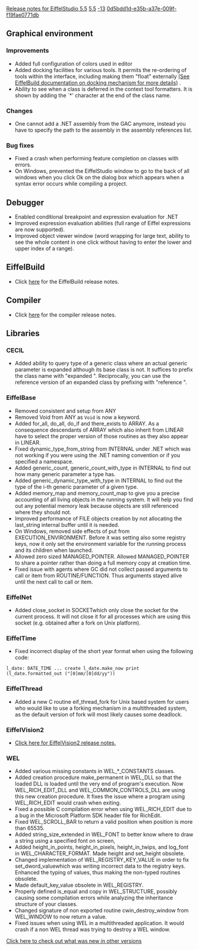[[Property:title|Release notes for EiffelStudio 5.5]]
[[Property:link_title|5.5]]
[[Property:weight|-13]]
[[Property:uuid|0d5bdd1d-e35b-a37e-009f-f19fae0771db]]
==Graphical environment==

===Improvements===
* Added full configuration of colors used in editor
* Added docking facilities for various tools. It permits the re-ordering of tools within the interface, including making them "float" externally [[Docking|(See EiffelBuild documentation on docking mechanism for more details)]] .
* Ability to see when a class is deferred in the context tool formatters. It is shown by adding the `*' character at the end of the class name.

===Changes===
* One cannot add a .NET assembly from the GAC anymore, instead you have to specify the path to the assembly in the assembly references list.

===Bug fixes===
* Fixed a crash when performing feature completion on classes with errors.
* On Windows, prevented the EiffelStudio window to go to the back of all windows when you click Ok on the dialog box which appears when a syntax error occurs while compiling a project.

==Debugger==
* Enabled conditional breakpoint and expression evaluation for .NET
* Improved expression evaluation abilities (full range of Eiffel expressions are now supported).
* Improved object viewer window (word wrapping for large text, ability to see the whole content in one click without having to enter the lower and upper index of a range).

==EiffelBuild==
* Click [[EiffelBuild Version History|here]]  for the EiffelBuild release notes.

==Compiler==
* Click [[Major changes between ISE Eiffel 5.4 and ISE Eiffel 5.5|here]]  for the compiler release notes.

==Libraries==

===CECIL===
* Added ability to query type of a generic class where an actual generic parameter is expanded although its base class is not. It suffices to prefix the class name with "expanded ". Reciprocally, you can use the reference version of an expanded class by prefixing with "reference ".

===EiffelBase===
* Removed <eiffel>consistent</eiffel> and <eiffel>setup</eiffel> from <eiffel>ANY</eiffel>
* Removed <eiffel>Void</eiffel> from <eiffel>ANY</eiffel> as <code>Void</code> is now a keyword.
* Added <eiffel>for_all</eiffel>, <eiffel>do_all</eiffel>, <eiffel>do_if</eiffel> and <eiffel>there_exists</eiffel> to <eiffel>ARRAY</eiffel>. As a consequence descendants of <eiffel>ARRAY</eiffel> which also inherit from <eiffel>LINEAR</eiffel> have to select the proper version of those routines as they also appear in <eiffel>LINEAR</eiffel>.
* Fixed <eiffel>dynamic_type_from_string</eiffel> from <eiffel>INTERNAL</eiffel> under .NET which was not working if you were using the .NET naming convention or if you specified a namespace.
* Added <eiffel>generic_count</eiffel>, <eiffel>generic_count_with_type</eiffel> in <eiffel>INTERNAL</eiffel> to find out how many generic parameter a type has.
* Added <eiffel>generic_dynamic_type_with_type</eiffel> in <eiffel>INTERNAL</eiffel> to find out the type of the i-th generic parameter of a given type.
* Added <eiffel>memory_map</eiffel> and <eiffel>memory_count_map</eiffel> to give you a precise accounting of all living objects in the running system. It will help you find out any potential memory leak because objects are still referenced where they should not.
* Improved performance of <eiffel>FILE</eiffel> objects creation by not allocating the <eiffel>last_string</eiffel> internal buffer until it is needed.
* On Windows, removed side effects of <eiffel>put</eiffel> from <eiffel>EXECUTION_ENVIRONMENT</eiffel>. Before it was setting also some registry keys, now it only set the environment variable for the running process and its children when launched.
* Allowed zero sized <eiffel>MANAGED_POINTER</eiffel>. Allowed <eiffel>MANAGED_POINTER</eiffel> to share a pointer rather than doing a full memory copy at creation time.
* Fixed issue with agents where GC did not collect passed arguments to <eiffel>call</eiffel> or <eiffel>item</eiffel> from <eiffel>ROUTINE</eiffel>/<eiffel>FUNCTION</eiffel>. Thus arguments stayed alive until the next call to <eiffel>call</eiffel> or <eiffel>item</eiffel>.

===EiffelNet===
* Added <eiffel>close_socket</eiffel> in <eiffel>SOCKET</eiffel>which only close the socket for the current process. It will not close it for all processes which are using this socket (e.g. obtained after a fork on Unix platform).

===EiffelTime===
* Fixed incorrect display of the short year format when using the following code:
<code>l_date: DATE_TIME
...
create l_date.make_now
print (l_date.formatted_out ("[0]mm/[0]dd/yy"))
</code>


===EiffelThread===
* Added a new C routine <eiffel>eif_thread_fork</eiffel> for Unix based system for users who would like to use a forking mechanism in a multithreaded system, as the default version of <eiffel>fork</eiffel> will most likely causes some deadlock.

===EiffelVision2===
* [[Revisions and Bug Fixes|Click here for EiffelVision2 release notes.]] 

===WEL===
* Added various missing constants in <eiffel>WEL_*_CONSTANTS</eiffel> classes.
* Added creation procedure <eiffel>make_permanent</eiffel> in <eiffel>WEL_DLL</eiffel> so that the loaded DLL is loaded until the very end of program's execution. Now <eiffel>WEL_RICH_EDIT_DLL</eiffel> and <eiffel>WEL_COMMON_CONTROLS_DLL</eiffel> are using this new creation procedure. It fixes the issue where a program using <eiffel>WEL_RICH_EDIT</eiffel> would crash when exiting.
* Fixed a possible C compilation error when using <eiffel>WEL_RICH_EDIT</eiffel> due to a bug in the Microsoft Platform SDK header file for RichEdit.
* Fixed <eiffel>WEL_SCROLL_BAR</eiffel> to return a valid position when position is more than 65535.
* Added <eiffel>string_size_extended</eiffel> in <eiffel>WEL_FONT</eiffel> to better know where to draw a string using a specified font on screen,
* Added <eiffel>height_in_points</eiffel>, <eiffel>height_in_pixels</eiffel>, <eiffel>height_in_twips</eiffel>, and <eiffel>log_font</eiffel> in <eiffel>WEL_CHARACTER_FORMAT</eiffel>. Made <eiffel>height </eiffel> and <eiffel>set_height</eiffel> obsolete.
* Changed implementation of <eiffel>WEL_REGISTRY_KEY_VALUE</eiffel> in order to fix <eiffel>set_dword_value</eiffel>which was writing incorrect data to the registry keys. Enhanced the typing of values, thus making the non-typed routines obsolete.
* Made <eiffel>default_key_value</eiffel> obsolete in <eiffel>WEL_REGISTRY</eiffel>.
* Properly defined <eiffel>is_equal</eiffel> and <eiffel>copy</eiffel> in <eiffel>WEL_STRUCTURE</eiffel>, possibly causing some compilation errors while analyzing the inheritance structure of your classes.
* Changed signature of non exported routine <eiffel>cwin_destroy_window</eiffel> from <eiffel>WEL_WINDOW</eiffel> to now return a value.
* Fixed issues when using WEL in a multithreaded application. It would crash if a non WEL thread was trying to destroy a WEL window.

[[EiffelStudio release notes|Click here to check out what was new in other versions]]  




